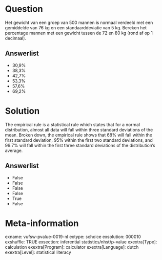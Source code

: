 Question
========
Het gewicht van een groep van 500 mannen is normaal verdeeld met een
gemiddelde van 76 kg en een standaarddeviatie van 5 kg. Bereken het
percentage mannen met een gewicht tussen de 72 en 80 kg (rond af op 1
decimaal).

Answerlist
----------
* 30,9%
* 38,3%
* 42,7%
* 53,3%
* 57,6%
* 69,2%

Solution
========





The empirical rule is a statistical rule which states that for a normal
distribution, almost all data will fall within three standard deviations
of the mean. Broken down, the empirical rule shows that 68% will fall
within the first standard deviation, 95% within the first two standard
deviations, and 99.7% will fall within the first three standard
deviations of the distribution's average.




Answerlist
----------
* False
* False
* False
* False
* True
* False

Meta-information
================
exname: vufsw-pvalue-0019-nl
extype: schoice
exsolution: 000010
exshuffle: TRUE
exsection: inferential statistics/nhst/p-value
exextra[Type]: calculation
exextra[Program]: calculator
exextra[Language]: dutch
exextra[Level]: statistical literacy

